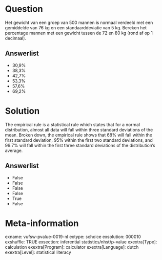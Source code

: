 Question
========
Het gewicht van een groep van 500 mannen is normaal verdeeld met een
gemiddelde van 76 kg en een standaarddeviatie van 5 kg. Bereken het
percentage mannen met een gewicht tussen de 72 en 80 kg (rond af op 1
decimaal).

Answerlist
----------
* 30,9%
* 38,3%
* 42,7%
* 53,3%
* 57,6%
* 69,2%

Solution
========





The empirical rule is a statistical rule which states that for a normal
distribution, almost all data will fall within three standard deviations
of the mean. Broken down, the empirical rule shows that 68% will fall
within the first standard deviation, 95% within the first two standard
deviations, and 99.7% will fall within the first three standard
deviations of the distribution's average.




Answerlist
----------
* False
* False
* False
* False
* True
* False

Meta-information
================
exname: vufsw-pvalue-0019-nl
extype: schoice
exsolution: 000010
exshuffle: TRUE
exsection: inferential statistics/nhst/p-value
exextra[Type]: calculation
exextra[Program]: calculator
exextra[Language]: dutch
exextra[Level]: statistical literacy

